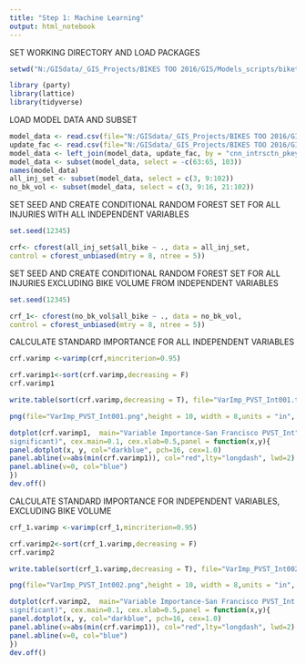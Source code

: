 ```yaml
---
title: "Step 1: Machine Learning"
output: html_notebook
---
```


SET WORKING DIRECTORY AND LOAD PACKAGES

```r
setwd("N:/GISdata/_GIS_Projects/BIKES TOO 2016/GIS/Models_scripts/biketoo")

library (party)
library(lattice)
library(tidyverse)
```

LOAD MODEL DATA AND SUBSET

```r
model_data <- read.csv(file="N:/GISdata/_GIS_Projects/BIKES TOO 2016/GIS/Project_data/Final/biketoo_master_analysis_table.csv", header=TRUE, sep=",")
update_fac <- read.csv(file="N:/GISdata/_GIS_Projects/BIKES TOO 2016/GIS/Project_data/Final/int_sgmt_summarized_new_fac.csv", header=TRUE, sep=",")
model_data <- left_join(model_data, update_fac, by = "cnn_intrsctn_pkey")
model_data <- subset(model_data, select = -c(63:65, 103))
names(model_data)
all_inj_set <- subset(model_data, select = c(3, 9:102))
no_bk_vol <- subset(model_data, select = c(3, 9:16, 21:102))
```

SET SEED AND CREATE CONDITIONAL RANDOM FOREST SET FOR ALL INJURIES WITH ALL INDEPENDENT VARIABLES

```r
set.seed(12345)

crf<- cforest(all_inj_set$all_bike ~ ., data = all_inj_set,
control = cforest_unbiased(mtry = 8, ntree = 5))
```

SET SEED AND CREATE CONDITIONAL RANDOM FOREST SET FOR ALL INJURIES EXCLUDING BIKE VOLUME FROM INDEPENDENT VARIABLES

```r
set.seed(12345)

crf_1<- cforest(no_bk_vol$all_bike ~ ., data = no_bk_vol,
control = cforest_unbiased(mtry = 8, ntree = 5))
```

CALCULATE STANDARD IMPORTANCE FOR ALL INDEPENDENT VARIABLES

```r
crf.varimp <-varimp(crf,mincriterion=0.95)

crf.varimp1<-sort(crf.varimp,decreasing = F)
crf.varimp1

write.table(sort(crf.varimp,decreasing = T), file="VarImp_PVST_Int001.txt")

png(file="VarImp_PVST_Int001.png",height = 10, width = 8,units = "in",  res = 500 );

dotplot(crf.varimp1,  main="Variable Importance-San Francisco PVST_Int",xlab="Variable Importance by cforest (predictors to right of dashed vertical line are
significant)", cex.main=0.1, cex.xlab=0.5,panel = function(x,y){
panel.dotplot(x, y, col="darkblue", pch=16, cex=1.0)
panel.abline(v=abs(min(crf.varimp1)), col="red",lty="longdash", lwd=2)
panel.abline(v=0, col="blue")
})
dev.off()
```

CALCULATE STANDARD IMPORTANCE FOR INDEPENDENT VARIABLES, EXCLUDING BIKE VOLUME

```r
crf_1.varimp <-varimp(crf_1,mincriterion=0.95)

crf.varimp2<-sort(crf_1.varimp,decreasing = F)
crf.varimp2

write.table(sort(crf_1.varimp,decreasing = T), file="VarImp_PVST_Int002.txt")

png(file="VarImp_PVST_Int002.png",height = 10, width = 8,units = "in",  res = 500 );

dotplot(crf.varimp2,  main="Variable Importance-San Francisco PVST_Int - No Bike Vol",xlab="Variable Importance by cforest (predictors to right of dashed vertical line are
significant)", cex.main=0.1, cex.xlab=0.5,panel = function(x,y){
panel.dotplot(x, y, col="darkblue", pch=16, cex=1.0)
panel.abline(v=abs(min(crf.varimp1)), col="red",lty="longdash", lwd=2)
panel.abline(v=0, col="blue")
})
dev.off()
```

